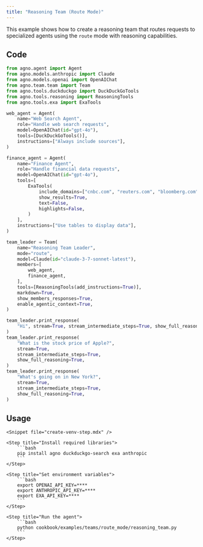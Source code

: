 ```yaml
---
title: "Reasoning Team (Route Mode)"
---
```


This example shows how to create a reasoning team that routes requests to specialized agents using the `route` mode with reasoning capabilities.

## Code

```python cookbook/examples/teams/route_mode/reasoning_team.py
from agno.agent import Agent
from agno.models.anthropic import Claude
from agno.models.openai import OpenAIChat
from agno.team.team import Team
from agno.tools.duckduckgo import DuckDuckGoTools
from agno.tools.reasoning import ReasoningTools
from agno.tools.exa import ExaTools

web_agent = Agent(
    name="Web Search Agent",
    role="Handle web search requests",
    model=OpenAIChat(id="gpt-4o"),
    tools=[DuckDuckGoTools()],
    instructions=["Always include sources"],
)

finance_agent = Agent(
    name="Finance Agent",
    role="Handle financial data requests",
    model=OpenAIChat(id="gpt-4o"),
    tools=[     
        ExaTools(
            include_domains=["cnbc.com", "reuters.com", "bloomberg.com", "wsj.com"],
            show_results=True,
            text=False,
            highlights=False,
        )
    ],
    instructions=["Use tables to display data"],
)

team_leader = Team(
    name="Reasoning Team Leader",
    mode="route",
    model=Claude(id="claude-3-7-sonnet-latest"),
    members=[
        web_agent,
        finance_agent,
    ],
    tools=[ReasoningTools(add_instructions=True)],
    markdown=True,
    show_members_responses=True,
    enable_agentic_context=True,
)

team_leader.print_response(
    "Hi", stream=True, stream_intermediate_steps=True, show_full_reasoning=True
)
team_leader.print_response(
    "What is the stock price of Apple?",
    stream=True,
    stream_intermediate_steps=True,
    show_full_reasoning=True,
)
team_leader.print_response(
    "What's going on in New York?",
    stream=True,
    stream_intermediate_steps=True,
    show_full_reasoning=True,
)
```

## Usage

<Steps>

    <Snippet file="create-venv-step.mdx" />

    <Step title="Install required libraries">
        ```bash
        pip install agno duckduckgo-search exa anthropic
        ```
    </Step>

    <Step title="Set environment variables">
        ```bash
        export OPENAI_API_KEY=****
        export ANTHROPIC_API_KEY=****
        export EXA_API_KEY=****
        ```
    </Step>

    <Step title="Run the agent">
        ```bash
        python cookbook/examples/teams/route_mode/reasoning_team.py
        ```
    </Step>

</Steps>